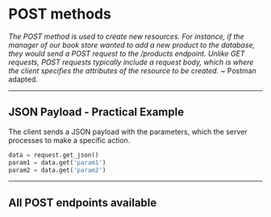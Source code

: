 
# POST methods

_The POST method is used to create new resources. For instance, if the manager of our book store wanted to add a new product to the database, they would send a POST request to the /products endpoint. Unlike GET requests, POST requests typically include a request body, which is where the client specifies the attributes of the resource to be created._ ~ Postman adapted.

---

## JSON Payload - Practical Example

The client sends a JSON payload with the parameters, which the server processes to make a specific action.

```python filename="post.py" copy
data = request.get_json()
param1 = data.get('param1')
param2 = data.get('param2')
```

---

## All POST endpoints available

<Cards>
  <Card title="/books" href="api-post/books" />
  <Card title="/books/cart" href="api-post/books-cart" />
  <Card title="/user/signup" href="api-post/user-signup" />
  <Card title="/user/login" href="api-post/user-login" />
  <Card title="/user/confirmation" href="api-post/user-confirmation" />
</Cards>